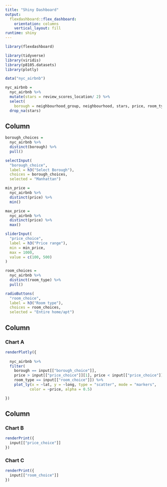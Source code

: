 ```yaml
---
title: "Shiny Dashboard"
output: 
  flexdashboard::flex_dashboard:
    orientation: columns
    vertical_layout: fill
runtime: shiny
---
```


```r
library(flexdashboard)

library(tidyverse)
library(viridis)
library(p8105.datasets)
library(plotly)
```

```r
data("nyc_airbnb")

nyc_airbnb = 
  nyc_airbnb %>% 
  mutate(stars = review_scores_location/ 2) %>% 
  select(
    borough = neighbourhood_group, neighbourhood, stars, price, room_type, lat, long) %>% 
  drop_na(stars)
```


Column {.sidebar}
-----------------------------------------------------------------------

```r
borough_choices = 
  nyc_airbnb %>% 
  distinct(borough) %>% 
  pull()

selectInput(
  "borough_choice", 
  label = h3("Select Borough"), 
  choices = borough_choices, 
  selected = "Manhattan")

min_price = 
  nyc_airbnb %>% 
  distinct(price) %>% 
  min()

max_price = 
  nyc_airbnb %>% 
  distinct(price) %>% 
  max()

sliderInput(
  "price_choice", 
  label = h3("Price range"), 
  min = min_price, 
  max = 1000, 
  value = c(100, 500)
)

room_choices = 
  nyc_airbnb %>% 
  distinct(room_type) %>% 
  pull()

radioButtons(
  "room_choice", 
  label = h3("Room type"), 
  choices = room_choices, 
  selected = "Entire home/apt")
```

Column {data-width=650}
-----------------------------------------------------------------------

### Chart A

```r
renderPlotly({
  
  nyc_airbnb %>% 
  filter(
    borough == input[["borough_choice"]], 
    price > input[["price_choice"]][1], price < input[["price_choice"]][2], 
    room_type == input[["room_choice"]]) %>% 
    plot_ly(x = ~lat, y = ~long, type = "scatter", mode = "markers", 
           color = ~price, alpha = 0.5)

})
```

Column {data-width=350}
-----------------------------------------------------------------------

### Chart B

```r
renderPrint({
  input[["price_choice"]]
})
```

### Chart C

```r
renderPrint({
  input[["room_choice"]]
})
```


